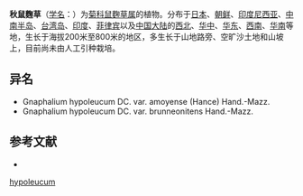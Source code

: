 {{Speciesbox
| name = 秋鼠麴草
| status = 
| status_system = 
| image =
| genus = Gnaphalium
| species = hypoleucum
| authority = DC.
| subdivision_ranks =[[变种|变种]]
| subdivision =
* 秋鼠麴草 ''G. h.'' var. ''hypoleucum''
* [[同白秋鼠麴草|同白秋鼠麴草]] ''G. h.'' var. ''amoyense''
* [[亮褐秋鼠麴草|亮褐秋鼠麴草]] ''G. h.'' var. ''brunneonitens''
}}

'''秋鼠麴草'''（[[学名|学名]]：{{lang|la|''Gnaphalium hypoleucum''}}）为[[菊科|菊科]][[鼠麴草属|鼠麴草属]]的植物。分布于[[日本|日本]]、[[朝鲜|朝鲜]]、[[印度尼西亚|印度尼西亚]]、[[中南半岛|中南半岛]]、[[台湾岛|台湾岛]]、[[印度|印度]]、[[菲律宾|菲律宾]]以及[[中国大陆|中国大陆]]的[[西北|西北]]、[[华中|华中]]、[[华东|华东]]、[[西南|西南]]、[[华南|华南]]等地，生长于海拔200米至800米的地区，多生长于山地路旁、空旷沙土地和山坡上，目前尚未由人工引种栽培。

== 异名 ==
* Gnaphalium hypoleucum DC. var. amoyense (Hance) Hand.-Mazz.
* Gnaphalium hypoleucum DC. var. brunneonitens Hand.-Mazz.

== 参考文献 ==
<div class="references-small">
* {{cite web| url =http://www.bioinfo.cn/db05/KmzwSpecies.php?action=view&id=4875| title =秋鼠麴草（原变种）| work =《中国高等植物数据库全库》| publisher =中国科学院微生物研究所| author =昆明植物研究所| accessdate =2009-02-25| deadurl =yes| archiveurl =https://web.archive.org/web/20160305071310/http://www.bioinfo.cn/db05/KmzwSpecies.php?action=view&id=4875| archivedate =2016-03-05}}
</div>
{{Taxonbar|from=Q5758906}}

[[Category:鼠麴草屬|hypoleucum]]


{{植物小作品}}